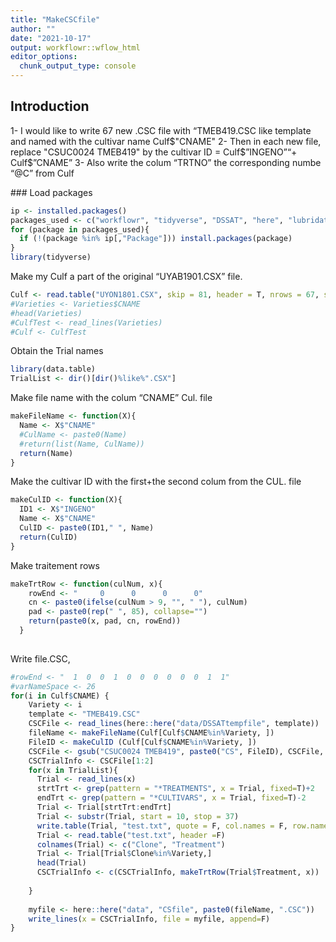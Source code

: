 ```yaml
---
title: "MakeCSCfile"
author: ""
date: "2021-10-17"
output: workflowr::wflow_html
editor_options:
  chunk_output_type: console
---
```


## Introduction
 1- I would like to write 67 new .CSC file with "TMEB419.CSC like template and named with the cultivar name Culf$"CNAME"
 2- Then in each new file, replace "CSUC0024 TMEB419" by the cultivar ID = Culf$"INGENO""+ Culf$"CNAME"
 3- Also write the colum "TRTNO" the corresponding numbe "@C" from Culf 
 
 
 ### Load packages 
```r
ip <- installed.packages()
packages_used <- c("workflowr", "tidyverse", "DSSAT", "here", "lubridate")
for (package in packages_used){
  if (!(package %in% ip[,"Package"])) install.packages(package)
}
library(tidyverse)
```

 
Make my Culf a part of the original "UYAB1901.CSX" file.
```r
Culf <- read.table("UYON1801.CSX", skip = 81, header = T, nrows = 67, sep = "")
#Varieties <- Varieties$CNAME
#head(Varieties)
#CulfTest <- read_lines(Varieties)
#Culf <- CulfTest
```

Obtain the Trial names
```r
library(data.table)
TrialList <- dir()[dir()%like%".CSX"]
```

Make file name with the colum "CNAME" Cul. file
```r
makeFileName <- function(X){
  Name <- X$"CNAME"
  #CulName <- paste0(Name)
  #return(list(Name, CulName))
  return(Name)
} 
```

Make the cultivar ID with the first+the second colum from the CUL. file 
```r
makeCulID <- function(X){
  ID1 <- X$"INGENO"
  Name <- X$"CNAME"
  CulID <- paste0(ID1," ", Name)
  return(CulID)
} 
```

Make traitement rows
```r
makeTrtRow <- function(culNum, x){
    rowEnd <- "     0      0      0      0"
    cn <- paste0(ifelse(culNum > 9, "", " "), culNum)
    pad <- paste0(rep(" ", 85), collapse="")
    return(paste0(x, pad, cn, rowEnd))
  }
  
```

Write file.CSC, 
```r
#rowEnd <- "  1  0  0  1  0  0  0  0  0  0  1  1"
#varNameSpace <- 26
for(i in Culf$CNAME) {
    Variety <- i
    template <- "TMEB419.CSC"
    CSCFile <- read_lines(here::here("data/DSSATtempfile", template))
    fileName <- makeFileName(Culf[Culf$CNAME%in%Variety, ])
    FileID <- makeCulID (Culf[Culf$CNAME%in%Variety, ])
    CSCFile <- gsub("CSUC0024 TMEB419", paste0("CS", FileID), CSCFile, fixed=T)#write the new cultivar ID in my CSC File
    CSCTrialInfo <- CSCFile[1:2]
    for(x in TrialList){
      Trial <- read_lines(x)
      strtTrt <- grep(pattern = "*TREATMENTS", x = Trial, fixed=T)+2
      endTrt <- grep(pattern = "*CULTIVARS", x = Trial, fixed=T)-2
      Trial <- Trial[strtTrt:endTrt]
      Trial <- substr(Trial, start = 10, stop = 37)
      write.table(Trial, "test.txt", quote = F, col.names = F, row.names = F)
      Trial <- read.table("test.txt", header =F)
      colnames(Trial) <- c("Clone", "Treatment")
      Trial <- Trial[Trial$Clone%in%Variety,]
      head(Trial)
      CSCTrialInfo <- c(CSCTrialInfo, makeTrtRow(Trial$Treatment, x))
    
    }
    
    myfile <- here::here("data", "CSfile", paste0(fileName, ".CSC"))
    write_lines(x = CSCTrialInfo, file = myfile, append=F)
}
```
